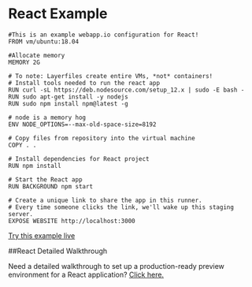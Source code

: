 # React Example

```Layerfile
#This is an example webapp.io configuration for React!
FROM vm/ubuntu:18.04

#Allocate memory
MEMORY 2G

# To note: Layerfiles create entire VMs, *not* containers!
# Install tools needed to run the react app
RUN curl -sL https://deb.nodesource.com/setup_12.x | sudo -E bash -
RUN sudo apt-get install -y nodejs
RUN sudo npm install npm@latest -g

# node is a memory hog
ENV NODE_OPTIONS=--max-old-space-size=8192

# Copy files from repository into the virtual machine
COPY . .

# Install dependencies for React project
RUN npm install

# Start the React app
RUN BACKGROUND npm start

# Create a unique link to share the app in this runner.
# Every time someone clicks the link, we'll wake up this staging server.
EXPOSE WEBSITE http://localhost:3000
```

[Try this example live](/sign-up)

##React Detailed Walkthrough

Need a detailed walkthrough to set up a production-ready preview environment for a React application?
[Click here.](/blog/how-to-set-up-production-ready-preview-environments-for-your-react-application/)
